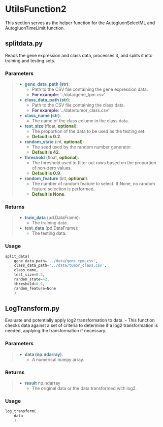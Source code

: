 # UtilsFunction2
This section serves as the helper function for the AutogluonSelectML and AutogluonTimeLimit function.

## splitdata.py
Reads the gene expression and class data, processes it, and splits it into training and testing sets.

### Parameters
>- <b style="color: #43799a;">gene_data_path (str)</b>:
>   - Path to the CSV file containing the gene expression data. 
>   - <b style="color: #54467d;">For example</b>: '../data/gene_tpm.csv'
>- <b style="color: #43799a;">class_data_path (str)</b>: 
>   - Path to the CSV file containing the class data. 
>   - <b style="color: #54467d;">For example</b>: '../data/tumor_class.csv'
>- <b style="color: #43799a;">class_name (str)</b>: 
>   - The name of the class column in the class data.
>- <b style="color: #43799a;">test_size</b> (float, <b style="color: #406e1a;">optional</b>): 
>   - The proportion of the data to be used as the testing set.
>   - <b style="color: #406e1a;">Default is 0.2</b>.
>- <b style="color: #43799a;">random_state</b> (int, <b style="color: #406e1a;">optional</b>): 
>   - The seed used by the random number generator. 
>   - <b style="color: #406e1a;">Default is 42</b>.
>- <b style="color: #43799a;">threshold</b> (float, <b style="color: #406e1a;">optional</b>): 
>   - The threshold used to filter out rows based on the proportion of non-zero values. 
>   - <b style="color: #406e1a;">Default is 0.9</b>.
>- <b style="color: #43799a;">random_feature</b> (int, <b style="color: #406e1a;">optional</b>): 
>   - The number of random feature to select. If None, no random feature selection is performed. 
>   - <b style="color: #406e1a;">Default is None</b>.

### Returns
>- <b style="color: #43799a;">train_data</b> (pd.DataFrame): 
>   - The training data.
>- <b style="color: #43799a;">test_data</b> (pd.DataFrame): 
>   - The testing data.



### Usage
```python
split_data(
    gene_data_path='../data/gene_tpm.csv', 
    class_data_path='../data/tumor_class.csv', 
    class_name, 
    test_size=0.2, 
    random_state=42, 
    threshold=0.9, 
    random_feature=None
    )
```

## LogTransform.py
Evaluate and potentially apply log2 transformation to data.
- This function checks data against a set of criteria to determine if a log2 transformation is needed, applying the transformation if necessary.

### Parameters
>- <b style="color: #43799a;">data (np.ndarray)</b>:
>   - A numerical numpy array.

### Returns
>- <b style="color: #43799a;">result</b> np.ndarray
>   - The original data or the data transformed with log2.

### Usage
```python
log_transform(
    data
    )
```